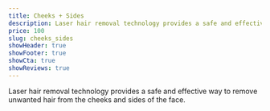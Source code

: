 ```yaml
---
title: Cheeks + Sides
description: Laser hair removal technology provides a safe and effective way to remove unwanted hair from the cheeks and sides of the face.
price: 100
slug: cheeks_sides
showHeader: true
showFooter: true
showCta: true
showReviews: true
---
```


Laser hair removal technology provides a safe and effective way to remove unwanted hair from the cheeks and sides of the face.

